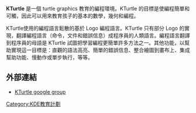 {{NoteTA|G1=IT|G2=FL}}
{{Infobox_Software
|name = KTurtle
|logo = KTurtle logo.svg
|logo size = 100px
|screenshot = KTurtle-screenshot.png
|screenshot size = 200px
|developer = Cies Breijs
|operating_system = [[跨平臺|跨平臺]]
|genre = 教育軟體, [[程式語言|程式語言]]
|license = [[GNU通用公共许可证|GNU通用公共许可证]]
|website = {{URL|https://www.kde.org/applications/education/kturtle}}
}}
'''KTurtle''' 是一個 turtle graphics 教育的編程環境。KTurtle 的目標是使編程簡單和可觸，因此可以用來教育孩子的基本的數學，幾何和編程。

KTurtle使用的編程語言鬆散的基於 Logo 編程語言。KTurtle 只有部分 Logo 的實現，翻譯編程語言（命令，文件和錯誤信息）成程序員的人類語言。編程語言翻譯到程序員的母語是 KTurtle 試圖把學習編程更簡單許多方法之一。其他功能，以幫助實現這一目標是：直觀的語法高亮、簡單的錯誤信息、整合繪圖到畫布上、集成幫助功能、慢動作或單步執行，等等。

== 外部連結 ==
*[http://groups.google.com/group/kdeedu-kturtle KTurtle google group] {{Wayback|url=http://groups.google.com/group/kdeedu-kturtle |date=20121023045558 }} 

{{KDE}}

[[Category:KDE教育計劃|Category:KDE教育計劃]]